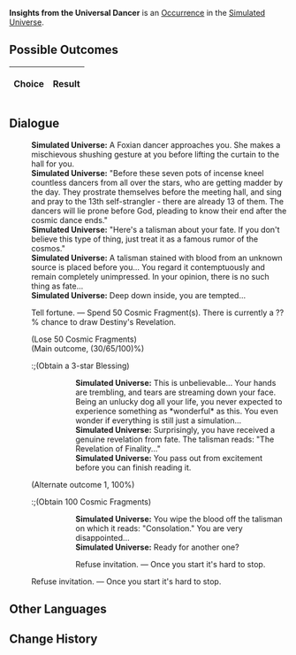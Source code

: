 {{Simulated Universe Event Infobox
|title         = Insights from the Universal Dancer
|image         = Random Event Profiteer.png
|type          =
|domains_su    = Occurrence
|domains_ext   = Occurrence
|domains_swarm = 
|domains_gng   = 
|requirements  =
|prev          = 
|next          = 
|indexRewards  =
|characters    = 
}}
'''Insights from the Universal Dancer''' is an [[Simulated Universe/Occurrence|Occurrence]] in the [[Simulated Universe]].

==Possible Outcomes==
{| class="article-table"
!Choice
!Result

|}

<!--
==Gameplay Notes==

-->
==Dialogue==
{{Dialogue Start}}
:'''Simulated Universe:''' A Foxian dancer approaches you. She makes a mischievous shushing gesture at you before lifting the curtain to the hall for you.
:'''Simulated Universe:''' "Before these seven pots of incense kneel countless dancers from all over the stars, who are getting madder by the day. They prostrate themselves before the meeting hall, and sing and pray to the 13th self-strangler - there are already 13 of them. The dancers will lie prone before God, pleading to know their end after the cosmic dance ends."
:'''Simulated Universe:''' "Here's a talisman about your fate. If you don't believe this type of thing, just treat it as a famous rumor of the cosmos."
:'''Simulated Universe:''' A talisman stained with blood from an unknown source is placed before you... You regard it contemptuously and remain completely unimpressed. In your opinion, there is no such thing as fate...
:'''Simulated Universe:''' Deep down inside, you are tempted...
:{{DIcon|Star}} Tell fortune. &mdash; Spend 50 Cosmic Fragment(s). There is currently a ??% chance to draw Destiny's Revelation.
:;(Lose 50 Cosmic Fragments)
:;(Main outcome, (30/65/100)%)
::;(Obtain a 3-star Blessing)
:::'''Simulated Universe:''' This is unbelievable... Your hands are trembling, and tears are streaming down your face. Being an unlucky dog all your life, you never expected to experience something as *wonderful* as this. You even wonder if everything is still just a simulation...
:::'''Simulated Universe:''' Surprisingly, you have received a genuine revelation from fate. The talisman reads: "The Revelation of Finality..."
:::'''Simulated Universe:''' You pass out from excitement before you can finish reading it.
:;(Alternate outcome 1, 100%)
::;(Obtain 100 Cosmic Fragments)
:::'''Simulated Universe:''' You wipe the blood off the talisman on which it reads: "Consolation." You are very disappointed...
:::'''Simulated Universe:''' Ready for another one?
:::{{DIcon|Star}} Refuse invitation. &mdash; Once you start it's hard to stop.
:{{DIcon|Star}} Refuse invitation. &mdash; Once you start it's hard to stop.
{{Dialogue End}}

==Other Languages==
{{Other Languages
|en   = Insights from the Universal Dancer
|zhs  = 寰宇舞者的启示
|zht  = 寰宇舞者的啟示
|ja   = {{Rubi|世界|せかい}}の{{Rubi|踊|おど}}り{{Rubi|手|て}}の{{Rubi|啓示|けいじ}}
|ko   = 우주 무용가의 계시
|es   = Reflexiones de la bailarina universal
|fr   = Révélations de la danseuse de l'univers
|ru   = Идеи от вселенского танцора
|th   = คำใบ้ของนักเต้นแห่งจักรวาล
|vi   = Gợi Ý Của Vũ Công Toàn Cầu
|de   = Einblick des kosmischen Tänzers
|id   = Pencerahan dari Penari Alam Semesta
|pt   = Vislumbres da Dançarina Universal
}}

==Change History==
{{Change History|<!--unknown-->}}
